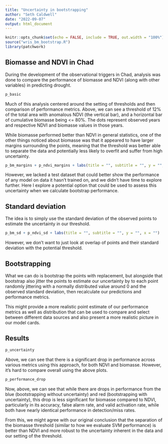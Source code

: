 ```yaml
---
title: "Uncertainty in bootstrapping"
author: "Seth Caldwell"
date: "2022-09-07"
output: html_document
---
```


```r
knitr::opts_chunk$set(echo = FALSE, include = TRUE, out.width = "100%")
source("wris_bm_bootstrap.R")
library(patchwork)
```

## Biomasse and NDVI in Chad

During the development of the observational triggers in Chad, analysis was done
to compare the performance of biomasse and NDVI (along with other variables) in
predicting drought.

```r
p_basic
```

Much of this analysis centered around the setting of thresholds and then
comparison of performance metrics. Above, we can see a threshold of 12% of the
total area with anomalous NDVI (the vertical bar), and a horizontal bar of
cumulative biomasse being <= 80%. The dots represent observed years and respective
NDVI and biomasse values in those years.

While biomasse performed better than NDVI in general statistics, one of the
other things noticed about biomasse was that it appeared to have larger margins
surrounding the points, meaning that the threshold was better able to separate the
data and potentially less likely to overfit and suffer from high uncertainty.

```r
p_bm_margins + p_ndvi_margins + labs(title = "", subtitle = "", y = "", x = "")
```

However, we lacked a test dataset that could better show the performance of any
model on data it hasn't trained on, and we didn't have time to explore further.
Here I explore a potential option that could be used to assess this uncertainty
when we calculate bootstrap performance.

## Standard deviation

The idea is to simply use the standard deviation of the observed points to
estimate the uncertainty in our threshold.

```r
p_bm_sd + p_ndvi_sd + labs(title = "", subtitle = "", y = "", x = "")
```

However, we don't want to just look at overlap of points and their standard
deviation with the potential threshold.

## Bootstrapping

What we can do is bootstrap the points with replacement, but alongside that
bootstrap also jitter the points to estimate our uncertainty by to each point
randomly jittering with a normally distributed value around 0 and the observed
standard deviation, then recalculate our predictions and performance metrics.

This might provide a more realistic point estimate of our performance metrics as
well as distribution that can be used to compare and select between different
data sources and also present a more realistic picture in our model cards.

## Results

```r
p_uncertainty
```

Above, we can see that there is a significant drop in performance across various
metrics using this approach, for both NDVI and biomasse. However, it's hard to
compare overall using the above plots.

```r
p_performance_drop
```

Now, above, we can see that while there are drops in performance from the blue
(bootstrapping without uncertainty) and red (bootstrapping with uncertainty),
this drop is less significant for biomasse compared to NDVI, particularly in
its accuracy, false alarm rate, and valid activation rate, while both have nearly
identical performance in detection/miss rates.

From this, we might agree with our original conclusion that the separation of
the biomasse threshold (similar to how we evaluate SVM performance) is better
than NDVI and more robust to the uncertainty inherent in the data and our setting
of the threshold.


